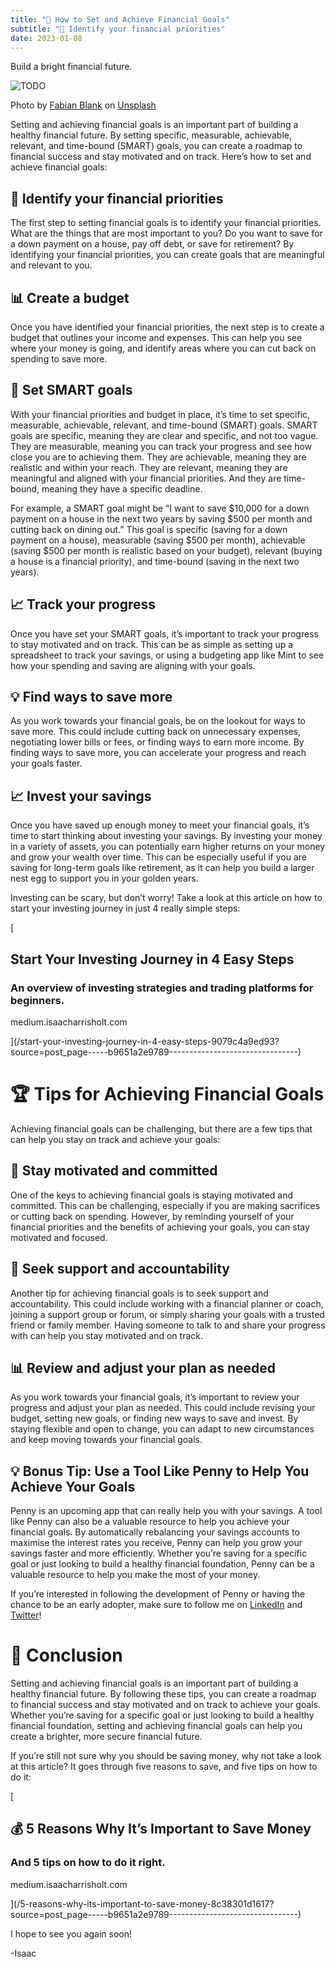 ```yaml
---
title: "🎯 How to Set and Achieve Financial Goals"
subtitle: "🤔 Identify your financial priorities"
date: 2023-01-08
---
```


Build a bright financial future.

<Image src={image0} alt="TODO" />

Photo by [Fabian Blank](https://unsplash.com/@blankerwahnsinn?utm_source=medium&utm_medium=referral) on [Unsplash](https://unsplash.com/?utm_source=medium&utm_medium=referral)

Setting and achieving financial goals is an important part of building a healthy financial future. By setting specific, measurable, achievable, relevant, and time-bound (SMART) goals, you can create a roadmap to financial success and stay motivated and on track. Here’s how to set and achieve financial goals:

## 🤔 Identify your financial priorities

The first step to setting financial goals is to identify your financial priorities. What are the things that are most important to you? Do you want to save for a down payment on a house, pay off debt, or save for retirement? By identifying your financial priorities, you can create goals that are meaningful and relevant to you.

## 📊 Create a budget

Once you have identified your financial priorities, the next step is to create a budget that outlines your income and expenses. This can help you see where your money is going, and identify areas where you can cut back on spending to save more.

## 🎯 Set SMART goals

With your financial priorities and budget in place, it’s time to set specific, measurable, achievable, relevant, and time-bound (SMART) goals. SMART goals are specific, meaning they are clear and specific, and not too vague. They are measurable, meaning you can track your progress and see how close you are to achieving them. They are achievable, meaning they are realistic and within your reach. They are relevant, meaning they are meaningful and aligned with your financial priorities. And they are time-bound, meaning they have a specific deadline.

For example, a SMART goal might be “I want to save $10,000 for a down payment on a house in the next two years by saving $500 per month and cutting back on dining out.” This goal is specific (saving for a down payment on a house), measurable (saving $500 per month), achievable (saving $500 per month is realistic based on your budget), relevant (buying a house is a financial priority), and time-bound (saving in the next two years).

## 📈 Track your progress

Once you have set your SMART goals, it’s important to track your progress to stay motivated and on track. This can be as simple as setting up a spreadsheet to track your savings, or using a budgeting app like Mint to see how your spending and saving are aligning with your goals.

## 💡 Find ways to save more

As you work towards your financial goals, be on the lookout for ways to save more. This could include cutting back on unnecessary expenses, negotiating lower bills or fees, or finding ways to earn more income. By finding ways to save more, you can accelerate your progress and reach your goals faster.

## 📈 Invest your savings

Once you have saved up enough money to meet your financial goals, it’s time to start thinking about investing your savings. By investing your money in a variety of assets, you can potentially earn higher returns on your money and grow your wealth over time. This can be especially useful if you are saving for long-term goals like retirement, as it can help you build a larger nest egg to support you in your golden years.

Investing can be scary, but don’t worry! Take a look at this article on how to start your investing journey in just 4 really simple steps:

[

## Start Your Investing Journey in 4 Easy Steps

### An overview of investing strategies and trading platforms for beginners.

medium.isaacharrisholt.com



](/start-your-investing-journey-in-4-easy-steps-9079c4a9ed93?source=post_page-----b9651a2e9789--------------------------------)

# 🏆 Tips for Achieving Financial Goals

Achieving financial goals can be challenging, but there are a few tips that can help you stay on track and achieve your goals:

## 💪 Stay motivated and committed

One of the keys to achieving financial goals is staying motivated and committed. This can be challenging, especially if you are making sacrifices or cutting back on spending. However, by reminding yourself of your financial priorities and the benefits of achieving your goals, you can stay motivated and focused.

## 🤝 Seek support and accountability

Another tip for achieving financial goals is to seek support and accountability. This could include working with a financial planner or coach, joining a support group or forum, or simply sharing your goals with a trusted friend or family member. Having someone to talk to and share your progress with can help you stay motivated and on track.

## 📊 Review and adjust your plan as needed

As you work towards your financial goals, it’s important to review your progress and adjust your plan as needed. This could include revising your budget, setting new goals, or finding new ways to save and invest. By staying flexible and open to change, you can adapt to new circumstances and keep moving towards your financial goals.

## 💡 Bonus Tip: Use a Tool Like Penny to Help You Achieve Your Goals

Penny is an upcoming app that can really help you with your savings. A tool like Penny can also be a valuable resource to help you achieve your financial goals. By automatically rebalancing your savings accounts to maximise the interest rates you receive, Penny can help you grow your savings faster and more efficiently. Whether you’re saving for a specific goal or just looking to build a healthy financial foundation, Penny can be a valuable resource to help you make the most of your money.

If you’re interested in following the development of Penny or having the chance to be an early adopter, make sure to follow me on [LinkedIn](https://www.linkedin.com/in/isaac-harris-holt/) and [Twitter](https://twitter.com/IsaacHarrisHolt)!

# 📝 Conclusion

Setting and achieving financial goals is an important part of building a healthy financial future. By following these tips, you can create a roadmap to financial success and stay motivated and on track to achieve your goals. Whether you’re saving for a specific goal or just looking to build a healthy financial foundation, setting and achieving financial goals can help you create a brighter, more secure financial future.

If you’re still not sure why you should be saving money, why not take a look at this article? It goes through five reasons to save, and five tips on how to do it:

[

## 💰 5 Reasons Why It’s Important to Save Money

### And 5 tips on how to do it right.

medium.isaacharrisholt.com



](/5-reasons-why-its-important-to-save-money-8c38301d1617?source=post_page-----b9651a2e9789--------------------------------)

I hope to see you again soon!

\-Isaac
